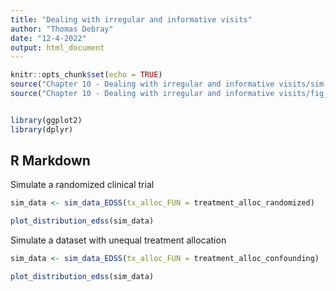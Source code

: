 ```yaml
---
title: "Dealing with irregular and informative visits"
author: "Thomas Debray"
date: "12-4-2022"
output: html_document
---
```


```r
knitr::opts_chunk$set(echo = TRUE)
source("Chapter 10 - Dealing with irregular and informative visits/sim.r")
source("Chapter 10 - Dealing with irregular and informative visits/fig_functions.r")


library(ggplot2)
library(dplyr)
```

## R Markdown

Simulate a randomized clinical trial

```r
sim_data <- sim_data_EDSS(tx_alloc_FUN = treatment_alloc_randomized)

plot_distribution_edss(sim_data)
```

Simulate a dataset with unequal treatment allocation

```r
sim_data <- sim_data_EDSS(tx_alloc_FUN = treatment_alloc_confounding)

plot_distribution_edss(sim_data)
```